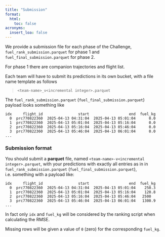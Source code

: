 ```yaml
---
title: "Submission"
format:
  html:
    toc: false
acronyms:
  insert_loa: false
---
```


We provide a submission file for each phase of the Challenge,
`fuel_rank_submission.parquet` for phase 1 and
`fuel_final_submission.parquet` for phase 2.

For phase 1 there are companion trajectories and flight list.

Each team will have to submit its predictions in its own bucket, with a
file name template as follows

> `<team-name>_v<incremental integer>.parquet`  

The `fuel_rank_submission.parquet` (`fuel_final_submission.parquet`) payload
looks something like

```
idx     flight_id                start                  end  fuel_kg
  0  prc770822360  2025-04-13 04:31:04  2025-04-13 05:01:04      0.0
  1  prc770822360  2025-04-13 05:01:04  2025-04-13 05:16:04      0.0
  2  prc770822360  2025-04-13 05:16:04  2025-04-13 05:46:04      0.0
  3  prc770822360  2025-04-13 05:46:04  2025-04-13 06:01:04      0.0
...
```

### Submission format

You should submit a **parquet** file, named
`<team-name>-v<incremental integer>.parquet`, with your predictions
with exactly all entries as in in `fuel_rank_submission.parquet`
(`fuel_final_submission.parquet`), i.e. something with a payload like:

```
idx     flight_id                start                  end  fuel_kg
  0  prc770822360  2025-04-13 04:31:04  2025-04-13 05:01:04    250.3 
  1  prc770822360  2025-04-13 05:01:04  2025-04-13 05:16:04    120.8
  2  prc770822360  2025-04-13 05:16:04  2025-04-13 05:46:04   2500 
  3  prc770822360  2025-04-13 05:46:04  2025-04-13 06:01:04   1300.9 
...
```

In fact only `idx` and `fuel_kg` will be considered by the ranking script when
calculating the RMSE.

Missing rows will be given a value of `0` (zero) for the corresponding
`fuel_kg`.